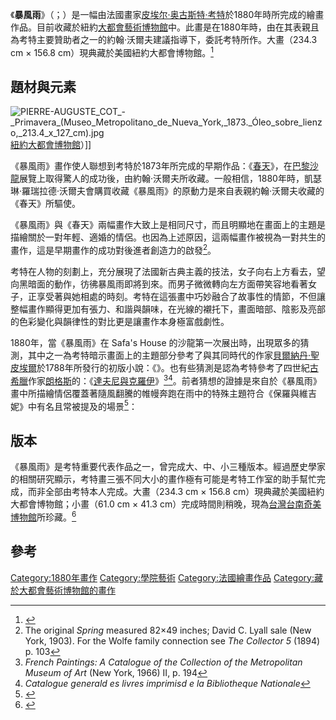 {{otheruse|暴風雨 (消歧義)}}
{{Infobox Artwork
| image_file    = 1880 Pierre Auguste Cot - The Storm.jpg
| title         = 暴風雨
| image_size    = 300px
| other_language_1   = Français
| other_title_1      = La Tempête
| other_language_2   = English
| other_title_2      = The Storm
| artist        = {{FRA}} 皮埃尔·奥古斯特·考特
| year          = 1880
| type          = [[油畫|油畫]]
| height_metric = 234.3
| width_metric  = 156.8
| metric_unit   = cm
| imperial_unit = in
| city          = （大）{{USA}} [[紐約|紐約]]
| museum        = [[大都會藝術博物館|大都會藝術博物館]]<br/>（小）{{TWN}}[[台南|台南]][[奇美博物館|奇美博物館]]
| url           = [http://www.metmuseum.org/collection/the-collection-online/search/435997 《暴風雨》大都會藝術博物館]
}}

《'''暴風雨'''》（{{lang-fr|La Tempête}}；{{lang-en|The Storm}}）是一幅由法國畫家[[皮埃尔·奥古斯特·考特|皮埃尔·奥古斯特·考特]]於1880年時所完成的繪畫作品。目前收藏於紐約[[大都會藝術博物館|大都會藝術博物館]]中。此畫是在1880年時，由{{tsl|en|Catharine Lorillard Wolfe|凱瑟琳·羅瑞拉德·沃爾夫}}在其表親且為考特主要贊助者之一的約翰·沃爾夫建議指導下，委託考特所作。大畫（234.3 cm × 156.8 cm）現典藏於美國紐約大都會博物館。<ref>{{Cite web|url=https://www.metmuseum.org/art/collection/search/435997|accessdate=2020-04-11|work=www.metmuseum.org|title=存档副本|archive-date=2020-04-11|archive-url=https://web.archive.org/web/20200411125524/https://www.metmuseum.org/art/collection/search/435997|dead-url=no}}</ref>

==題材與元素==
[[Image:PIERRE-AUGUSTE_COT_-_Primavera_(Museo_Metropolitano_de_Nueva_York,_1873._Óleo_sobre_lienzo,_213.4_x_127_cm).jpg|left]][[紐約|紐約]][[大都會博物館|大都會博物館]]）]]

《暴風雨》畫作使人聯想到考特於1873年所完成的早期作品：《[[春天_(畫作)|春天]]》，在[[巴黎沙龍|巴黎沙龍]]展覽上取得驚人的成功後，由約翰·沃爾夫所收藏。一般相信，1880年時，凱瑟琳·羅瑞拉德·沃爾夫會購買收藏《暴風雨》的原動力是來自表親約翰·沃爾夫收藏的《春天》所驅使。

《暴風雨》與《春天》兩幅畫作大致上是相同尺寸，而且明顯地在畫面上的主題是描繪關於一對年輕、適婚的情侶。也因為上述原因，這兩幅畫作被視為一對共生的畫作，這是早期畫作的成功對後進者創造力的啟發<ref>The original ''Spring'' measured 82×49 inches; David C. Lyall sale (New York, 1903). For the Wolfe family connection see ''The Collector 5'' (1894) p. 103</ref>。

考特在人物的刻劃上，充分展現了法國新古典主義的技法，女子向右上方看去，望向黑暗面的動作，彷彿暴風雨即將到來。而男子微微轉向左方面帶笑容地看著女子，正享受著與她相處的時刻。考特在這張畫中巧妙融合了故事性的情節，不但讓整幅畫作顯得更加有張力、和諧與韻味，在光線的襯托下，畫面暗部、陰影及亮部的色彩變化與韻律性的對比更是讓畫作本身極富戲劇性。

1880年，當《暴風雨》在 Safa's House 的沙龍第一次展出時，出現眾多的猜測，其中之一為考特暗示畫面上的主題部分參考了與其同時代的作家[[雅克－亨利·貝爾納丹·聖皮埃爾|貝爾納丹·聖皮埃爾]]於1788年所發行的初版小說：《{{tsl|en|Paul et Virginie|保羅與維吉妮}}》。也有些猜測是認為考特參考了四世紀[[希臘化時代|古希臘]]作家[[朗格斯|朗格斯]]的{{tsl|en|Hellenistic romance|古希臘小說|浪漫小說}}：《[[達夫尼與克羅伊_(小說)|達夫尼與克羅伊]]》<ref>''French Paintings: A Catalogue of the Collection of the Metropolitan Museum of Art'' (New York, 1966) II, p. 194</ref><ref>''Catalogue generald es livres imprimisd e la Bibliotheque Nationale''</ref>。前者猜想的證據是來自於《暴風雨》畫中所描繪情侶覆蓋著隨風翻騰的帷幔奔跑在雨中的特殊主題符合《保羅與維吉妮》中有名且常被提及的場景<ref name="book Paul et Virginie">{{cite book |url=http://books.google.com/books?id=pITX7REaR9QC&printsec=frontcover&dq=Paul+et+Virginie&hl=en&ei=LNeFTOnAOISClAexxIGsDw&sa=X&oi=book_result&ct=result&resnum=1&ved=0CCUQ6AEwAA#v=onepage&q&f=false |title=Jacques-Henri Bernardin de Saint-Pierre, "Paul et Virginie" |publisher=Books.google.com |date= |accessdate=2012-05-04 |archive-date=2017-04-27 |archive-url=https://web.archive.org/web/20170427011958/https://books.google.com/books?id=pITX7REaR9QC&printsec=frontcover&dq=Paul+et+Virginie&hl=en&ei=LNeFTOnAOISClAexxIGsDw&sa=X&oi=book_result&ct=result&resnum=1&ved=0CCUQ6AEwAA#v=onepage&q&f=false |dead-url=no }}</ref>：

{{cquote|
One day, while descending from the mountaintop, I saw Virginie running from one end of the garden toward the house, her head covered by her overskirt, which she had lifted from behind her in order to gain shelter from a rain-shower. From a distance I had thought she was alone; but upon coming closer to help her walk I saw that by the arm she held Paul who was almost entirely covered by the same blanket. Both were laughing together in the shelter of this umbrella of their own invention.

一天，當我從山頂下來時，見到維吉妮正從花園的一端朝著屋子跑去，她以裙子遮頭，為了在雨中得到庇護，同時將裙子高舉過頭。從遠處望去，我猜想她是獨自一人；但是走近要幫助她時，我看見她挽著幾乎完全被相同帷幔覆蓋住的保羅。他們倆在自己發明的雨傘避難設施內互相笑著。
}}

==版本==
《暴風雨》是考特重要代表作品之一，曾完成大、中、小三種版本。經過歷史學家的相關研究顯示，考特畫三張不同大小的畫作極有可能是考特工作室的助手幫忙完成，而非全部由考特本人完成。大畫（234.3 cm × 156.8 cm）現典藏於美國紐約大都會博物館；小畫（61.0 cm × 41.3 cm）完成時間則稍晚，現為[[台灣|台灣]][[台南|台南]][[奇美博物館|奇美博物館]]所珍藏。<ref>{{cite web|url=http://www.ss.net.tw/page.asp?id=Cot001|title=暴風雨 The Storm|accessdate=2014-12-17|language=zh-tw|archive-date=2014-12-17|archive-url=https://web.archive.org/web/20141217154658/http://www.ss.net.tw/page.asp?id=Cot001|dead-url=no}}</ref>

==參考==
{{Reflist}}

{{Commons category|Pierre Auguste Cot|皮耶·奧古斯特·考特}}

{{DEFAULTSORT:暴風雨}}

[[Category:1880年畫作|Category:1880年畫作]]
[[Category:學院藝術|Category:學院藝術]]
[[Category:法國繪畫作品|Category:法國繪畫作品]]
[[Category:藏於大都會藝術博物館的畫作|Category:藏於大都會藝術博物館的畫作]]